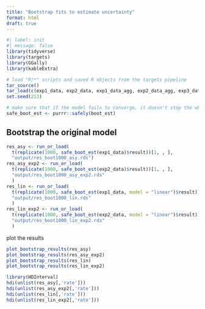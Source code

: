 ```yaml
---
title: "Bootstrap fits to estimate uncertainty"
format: html
draft: true
---
```


```r
#| label: init
#| message: false
library(tidyverse)
library(targets)
library(GGally)
library(kableExtra)

# load "R/*" scripts and saved R objects from the targets pipeline
tar_source()
tar_load(c(exp1_data, exp2_data, exp1_data_agg, exp2_data_agg, exp3_data_agg))
set.seed(213)

# make sure that if the model fails to converge, it doesn't stop the whole process
safe_boot_est <- purrr::safely(boot_est)
```


## Bootstrap the original model


```r
res_asy <- run_or_load(
  t(replicate(1000, safe_boot_est(exp1_data)$result))[1, , ],
  "output/res_boot1000_asy.rds")
res_asy_exp2 <- run_or_load(
  t(replicate(1000, safe_boot_est(exp2_data)$result))[1, , ],
  "output/res_boot1000_asy_exp2.rds"
  )
res_lin <- run_or_load(
  t(replicate(1000, safe_boot_est(exp1_data, model = "linear")$result))[1, , ],
  "output/res_boot1000_lin.rds"
  )
res_lin_exp2 <- run_or_load(
  t(replicate(1000, safe_boot_est(exp2_data, model = "linear")$result))[1, , ],
  "output/res_boot1000_lin_exp2.rds"
  )
```

plot the results

```r
plot_bootstrap_results(res_asy)
plot_bootstrap_results(res_asy_exp2)
plot_bootstrap_results(res_lin)
plot_bootstrap_results(res_lin_exp2)
```


```r
library(HDInterval)
hdi(unlist(res_asy[,'rate']))
hdi(unlist(res_asy_exp2[,'rate']))
hdi(unlist(res_lin[,'rate']))
hdi(unlist(res_lin_exp2[,'rate'])) 
```
